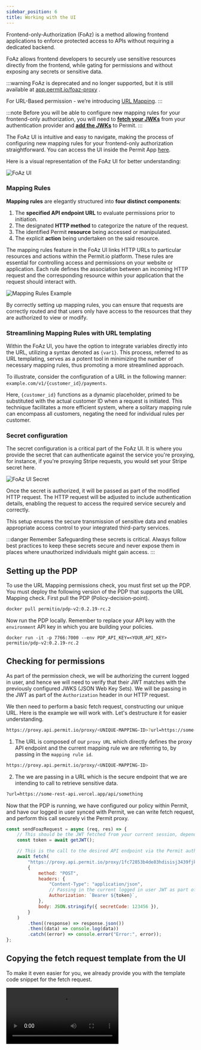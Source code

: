 ```yaml
---
sidebar_position: 6
title: Working with the UI
---
```



Frontend-only-Authorization (FoAz) is a method allowing frontend applications to enforce protected access to APIs without requiring
a dedicated backend.

FoAz allows frontend developers to securely use sensitive resources directly from the frontend, while gating for permissions and
without exposing any secrets or sensitive data.

:::warning
FoAz is deprecated and no longer supported, but it is still available at <a href="https://app.permit.io/foaz-proxy" target="_blank" rel="noopener noreferrer">app.permit.io/foaz-proxy</a> . 

For URL-Based permission - we’re introducing <a href="https://docs.permit.io/foaz/url-mapping-check" target="_blank" rel="noopener noreferrer">URL Mapping</a>.
:::

:::note
Before you will be able to configure new mapping rules for your frontend-only authorization, you will need to
**[fetch your JWKs](/foaz/fetching-jwks)** from your authentication provider and **[add the JWKs](/foaz/configuring-jwks)** to Permit.
:::

The FoAz UI is intuitive and easy to navigate, making the process of configuring new mapping rules for your frontend-only authorization
straightforward. You can access the UI inside the Permit App [here](https://app.permit.io/foaz-proxy).

Here is a visual representation of the FoAz UI for better understanding:

![FoAz UI](/img/foaz/foaz-ui.png)

### Mapping Rules

**Mapping rules** are elegantly structured into **four distinct components**:

1. The **specified API endpoint URL** to evaluate permissions prior to initiation.
2. The designated **HTTP method** to categorize the nature of the request.
3. The identified Permit **resource** being accessed or manipulated.
4. The explicit **action** being undertaken on the said resource.

The mapping rules feature in the FoAz UI links HTTP URLs to particular resources and actions within the Permit.io platform.
These rules are essential for controlling access and permissions on your website or application. Each rule defines the
association between an incoming HTTP request and the corresponding resource within your application that the request should
interact with.

![Mapping Rules Example](/img/foaz/mapping-rules.png)

By correctly setting up mapping rules, you can ensure that requests are correctly routed and that users only have access
to the resources that they are authorized to view or modify.

### Streamlining Mapping Rules with URL templating

Within the FoAz UI, you have the option to integrate variables directly into the URL, utilizing a syntax denoted as `{var1}`.
This process, referred to as URL templating, serves as a potent tool in minimizing the number of necessary mapping rules,
thus promoting a more streamlined approach.

To illustrate, consider the configuration of a URL in the following manner: `example.com/v1/{customer_id}/payments`.

Here, `{customer_id}` functions as a dynamic placeholder, primed to be substituted with the actual customer ID when a
request is initiated. This technique facilitates a more efficient system, where a solitary mapping rule can encompass
all customers, negating the need for individual rules per customer.

### Secret configuration

The secret configuration is a critical part of the FoAz UI. It is where you provide the secret that can authenticate against
the service you're proxying, for instance, if you're proxying Stripe requests, you would set your Stripe secret here.

![FoAz UI Secret](/img/foaz/secret-config.png)

Once the secret is authorized, it will be passed as part of the modified HTTP request. The HTTP request will be adjusted
to include authentication details, enabling the request to access the required service securely and correctly.

This setup ensures the secure transmission of sensitive data and enables appropriate access control to your
integrated third-party services.

:::danger Remember
Safeguarding these secrets is critical. Always follow best practices to keep these secrets secure and
never expose them in places where unauthorized individuals might gain access.
:::

## Setting up the PDP

To use the URL Mapping permissions check, you must first set up the PDP. You must deploy the following version of the PDP that
supports the URL Mapping check. First pull the PDP (Policy-decision-point).

```bash
docker pull permitio/pdp-v2:0.2.19-rc.2
```

Now run the PDP locally. Remember to replace your API key with the `environment` API key in which you are building your policies.

```
docker run -it -p 7766:7000 --env PDP_API_KEY=<YOUR_API_KEY> permitio/pdp-v2:0.2.19-rc.2
```

## Checking for permissions

As part of the permission check, we will be authorizing the current logged in user, and hence we will need to verify that their
JWT matches with the previously configured JWKS (JSON Web Key Sets). We will be passing in the JWT as part of the `Authorization`
header in our HTTP request.

We then need to perform a basic fetch request, constructing our unique URL. Here is the example we will work with. Let's destructure
it for easier understanding.

```bash
https://proxy.api.permit.io/proxy/<UNIQUE-MAPPING-ID>?url=https://some-rest-api.vercel.app/api/something
```

1. The URL is composed of our `proxy URL` which directly defines the proxy API endpoint and the current mapping rule we are
   referring to, by passing in the `mapping rule id`.

```bash
https://proxy.api.permit.io/proxy/<UNIQUE-MAPPING-ID>
```

2. The we are passing in a URL which is the secure endpoint that we are intending to call to retrieve sensitive data.

```bash
?url=https://some-rest-api.vercel.app/api/something
```

Now that the PDP is running, we have configured our policy within Permit, and have our logged in user synced with Permit,
we can write fetch request, and perform this call securely vi the Permit proxy.

```javascript
const sendFoazRequest = async (req, res) => {
	// This should be the JWT fetched from your current session, depending on the AuthN provider you are using.
	const token = await getJWT();

	// This is the call to the desired API endpoint via the Permit authorization proxy.
	await fetch(
		"https://proxy.api.permit.io/proxy/1fc72853b4de83hdisisj3439fjkefm?url=https://some-rest-api.vercel.app/api/something",
		{
			method: "POST",
			headers: {
				"Content-Type": "application/json",
				// Passing in the current logged in user JWT as part of the Authorization header.
				Authorization: `Bearer ${token}`,
			},
			body: JSON.stringify({ secretCode: 123456 }),
		}
	)
		.then((response) => response.json())
		.then((data) => console.log(data))
		.catch((error) => console.error("Error:", error));
};
```

## Copying the fetch request template from the UI

To make it even easier for you, we already provide you with the template code snippet for the fetch request.

<video controls>
	<source src={copyingCode} />
</video>
